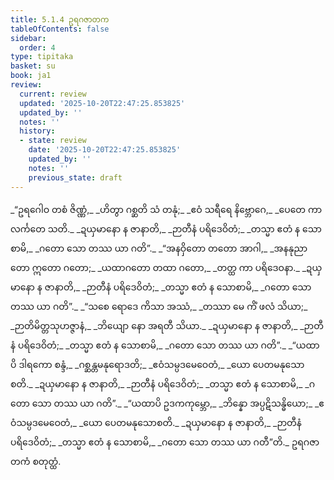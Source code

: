 ```yaml
---
title: 5.1.4 ဥရဂဇာတက
tableOfContents: false
sidebar:
  order: 4
type: tipitaka
basket: su
book: ja1
review:
  current: review
  updated: '2025-10-20T22:47:25.853825'
  updated_by: ''
  notes: ''
  history:
  - state: review
    date: '2025-10-20T22:47:25.853825'
    updated_by: ''
    notes: ''
    previous_state: draft
---
```



<DynamicBreadcrumb />


<ReviewStatus review={frontmatter.review} showDetails={true} />

<HypothesisAnnotation frontmatter={frontmatter} />

<Division number="19" book="ja1" e="ch" v="22" p="122">

<Paragraph number="1167" type="verses" book="ja1">
_“ဥရဂေါဝ တစံ ဇိဏ္ဏံ,_  
_ဟိတွာ ဂစ္ဆတိ သံ တနုံ;_  
_ဧဝံ သရီရေ နိဗ္ဘောဂေ,_  
_ပေတေ ကာလင်္ကတေ သတိ._  

</Paragraph>

</Division>
<Division number="20" book="ja1" e="ch" v="22" p="122">

<Paragraph number="1168" type="verses" book="ja1">
_ဍယှမာနော န ဇာနာတိ,_  
_ဉာတီနံ ပရိဒေဝိတံ;_  
_တသ္မာ ဧတံ န သောစာမိ,_  
_ဂတော သော တဿ ယာ ဂတိ”._  

</Paragraph>

</Division>
<Division number="21" book="ja1" e="ch" v="22" p="122">

<Paragraph number="1169" type="verses" book="ja1">
_“အနဝှိတော တတော အာဂါ,_  
_အနနုညာတော ဣတော ဂတော;_  
_ယထာဂတော တထာ ဂတော,_  
_တတ္ထ ကာ ပရိဒေဝနာ._  

</Paragraph>

</Division>
<Division number="22" book="ja1" e="ch" v="22" p="122">

<Paragraph number="1170" type="verses" book="ja1">
_ဍယှမာနော န ဇာနာတိ,_  
_ဉာတီနံ ပရိဒေဝိတံ;_  
_တသ္မာ ဧတံ န သောစာမိ,_  
_ဂတော သော တဿ ယာ ဂတိ”._  

</Paragraph>

</Division>
<Division number="23" book="ja1" e="ch" v="22" p="122">

<Paragraph number="1171" type="verses" book="ja1">
_“သစေ ရောဒေ ကိသာ အဿံ,_  
_တဿာ မေ ကိံ ဖလံ သိယာ;_  
_ဉာတိမိတ္တသုဟဇ္ဇာနံ,_  
_ဘိယျော နော အရတီ သိယာ._  

</Paragraph>

</Division>
<Division number="24" book="ja1" e="ch" v="22" p="123">

<Paragraph number="1172" type="verses" book="ja1">
_ဍယှမာနော န ဇာနာတိ,_  
_ဉာတီနံ ပရိဒေဝိတံ;_  
_တသ္မာ ဧတံ န သောစာမိ,_  
_ဂတော သော တဿ ယာ ဂတိ”._  

</Paragraph>

</Division>
<Division number="25" book="ja1" e="ch" v="22" p="123">

<Paragraph number="1173" type="verses" book="ja1">
_“ယထာပိ ဒါရကော စန္ဒံ,_  
_ဂစ္ဆန္တမနုရောဒတိ;_  
_ဧဝံသမ္ပဒမေဝေတံ,_  
_ယော ပေတမနုသောစတိ._  

</Paragraph>

</Division>
<Division number="26" book="ja1" e="ch" v="22" p="123">

<Paragraph number="1174" type="verses" book="ja1">
_ဍယှမာနော န ဇာနာတိ,_  
_ဉာတီနံ ပရိဒေဝိတံ;_  
_တသ္မာ ဧတံ န သောစာမိ,_  
_ဂတော သော တဿ ယာ ဂတိ”._  

</Paragraph>

</Division>
<Division number="27" book="ja1" e="ch" v="22" p="123">

<Paragraph number="1175" type="verses" book="ja1">
_“ယထာပိ ဥဒကကုမ္ဘော,_  
_ဘိန္နော အပ္ပဋိသန္ဓိယော;_  
_ဧဝံသမ္ပဒမေဝေတံ,_  
_ယော ပေတမနုသောစတိ._  

</Paragraph>

</Division>
<Division number="28" book="ja1" e="ch" v="22" p="123">

<Paragraph number="1176" type="verses" book="ja1">
_ဍယှမာနော န ဇာနာတိ,_  
_ဉာတီနံ ပရိဒေဝိတံ;_  
_တသ္မာ ဧတံ န သောစာမိ,_  
_ဂတော သော တဿ ယာ ဂတီ”တိ._  


</Paragraph>
</Division>

<Paragraph number="1177" type="center" book="ja1">
ဥရဂဇာတကံ စတုတ္ထံ.
</Paragraph>